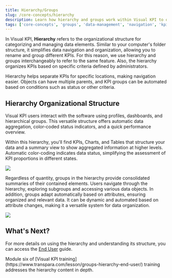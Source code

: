 ```yaml
---
title: Hierarchy/Groups
slug: /core-concepts/hierarchy
description: Learn how hierarchy and groups work within Visual KPI to organize and manage data effectively. Understand its role in categorizing KPIs, automating group structures, and navigating through consolidated data for better decision-making.
tags: ['core-concepts', 'groups', 'data-management', 'navigation', 'kpi-management']
---
```


<head>
  <title>Hierarchy/Groups</title>
  <meta name="keywords" content="Visual KPI, hierarchy, groups, data organization, data management, KPI management, dashboards, navigation, automated grouping, performance overview"/>
</head>

In Visual KPI, **Hierarchy** refers to the organizational structure for categorizing and managing data elements. Similar to your computer's folder structure, it simplifies data navigation and organization, allowing you to rename and group different KPIs. For this reason, we use hierarchy and groups interchangeably to refer to the same feature. Also, the hierarchy organizes KPIs based on specific criteria defined by administrators. 

Hierarchy helps separate KPIs for specific locations, making navigation easier. Objects can have multiple parents, and KPI groups can be automated based on conditions such as status or other criteria.

## Hierarchy Organizational Structure

Visual KPI users interact with the software using profiles, dashboards, and hierarchical groups. This versatile structure offers automatic data aggregation, color-coded status indicators, and a quick performance overview.

Within this hierarchy, you'll find KPIs, Charts, and Tables that structure your data and a summary view to show aggregated information at higher levels. Automatic color-coding indicates data status, simplifying the assessment of KPI proportions in different states. 

<Image 
  src="media/getting-started/core-concepts/hierarchy/hierarchy-groups.png" 
/>

Regardless of quantity, groups in the hierarchy provide consolidated summaries of their contained elements. Users navigate through the hierarchy, exploring subgroups and accessing various data objects. In addition, groups adapt automatically based on attributes, ensuring organized and relevant data. It can be dynamic and automated based on attribute changes, making it a versatile system for data organization.

<Image 
  src="media/getting-started/core-concepts/hierarchy/hierarchy.gif" 
/>

## What's Next?

For more details on using the hierarchy and understanding its structure, you can access the [End User](/end-user/overview) guide.

<Callout type="training" title="Video Training">
Module six of [Visual KPI training](https://www.transpara.com/lesson/groups-hierarchy-end-user/) training addresses the hierarchy content in depth. 
</Callout>